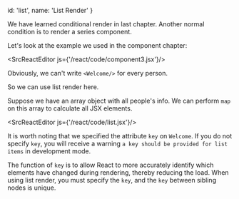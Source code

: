 
  id: 'list',
  name: 'List Render'
}

We have learned conditional render in last chapter.
Another normal condition is to render a series component.

Let's look at the example we used in the component chapter:

<SrcReactEditor js={'/react/code/component3.jsx'}/>

Obviously, we can't write `<Welcome/>` for every person.

So we can use list render here.

Suppose we have an array object with all people's info.
We can perform `map` on this array to calculate all JSX elements.

<SrcReactEditor js={'/react/code/list.jsx'}/>

It is worth noting that we specified the attribute `key` on `Welcome`.
If you do not specify `key`, you will receive a warning `a key should be provided for list items` in development mode.

The function of `key` is to allow React to more accurately identify which elements have changed during rendering, thereby reducing the load.
When using list render, you must specify the `key`, and the `key` between sibling nodes is unique.